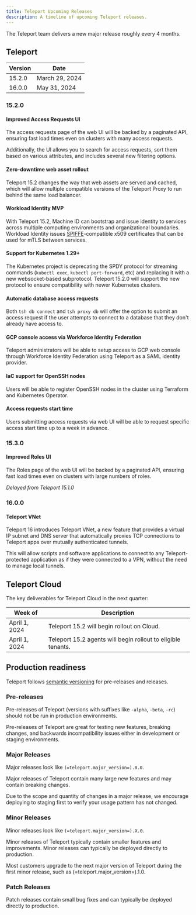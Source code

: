 ```yaml
---
title: Teleport Upcoming Releases
description: A timeline of upcoming Teleport releases.
---
```


The Teleport team delivers a new major release roughly every 4 months.

## Teleport

| Version | Date            |
|---------|-----------------|
| 15.2.0  | March 29, 2024  |
| 16.0.0  | May 31, 2024    |

### 15.2.0

#### Improved Access Requests UI

The access requests page of the web UI will be backed by a paginated API,
ensuring fast load times even on clusters with many access requests.

Additionally, the UI allows you to search for access requests, sort them
based on various attributes, and includes several new filtering options.

#### Zero-downtime web asset rollout

Teleport 15.2 changes the way that web assets are served and cached, which
will allow multiple compatible versions of the Teleport Proxy to run behind
the same load balancer.

#### Workload Identity MVP

With Teleport 15.2, Machine ID can bootstrap and issue identity to services
across multiple computing environments and organizational boundaries. Workload
Identity issues [SPIFFE](https://spiffe.io/)-compatible x509 certificates that
can be used for mTLS between services.

#### Support for Kubernetes 1.29+

The Kubernetes project is deprecating the SPDY protocol for streaming commands
(`kubectl exec`, `kubectl port-forward`, etc) and replacing it with a new
websocket-based subprotocol. Teleport 15.2.0 will support the new protocol to
ensure compatibility with newer Kubernetes clusters.

#### Automatic database access requests

Both `tsh db connect` and `tsh proxy db` will offer the option to submit an
access request if the user attempts to connect to a database that they don't
already have access to.

#### GCP console access via Workforce Identity Federation

Teleport administrators will be able to setup access to GCP web console through
Workforce Identity Federation using Teleport as a SAML identity provider.

#### IaC support for OpenSSH nodes

Users will be able to register OpenSSH nodes in the cluster using Terraform and
Kubernetes Operator.

#### Access requests start time

Users submitting access requests via web UI will be able to request specific
access start time up to a week in advance.

### 15.3.0

#### Improved Roles UI

The Roles page of the web UI will be backed by a paginated API, ensuring fast
load times even on clusters with large numbers of roles.

*Delayed from Teleport 15.1.0*

### 16.0.0

#### Teleport VNet

Teleport 16 introduces Teleport VNet, a new feature that provides a virtual IP
subnet and DNS server that automatically proxies TCP connections to Teleport
apps over mutually authenticated tunnels.

This will allow scripts and software applications to connect to any
Teleport-protected application as if they were connected to a VPN, without the
need to manage local tunnels.

## Teleport Cloud

The key deliverables for Teleport Cloud in the next quarter:

| Week of       | Description                                                  |
|---------------|--------------------------------------------------------------|
| April 1, 2024 | Teleport 15.2 will begin rollout on Cloud.                   |
| April 1, 2024 | Teleport 15.2 agents will begin rollout to eligible tenants. |

## Production readiness

Teleport follows [semantic versioning](https://semver.org) for pre-releases and
releases.

### Pre-releases

Pre-releases of Teleport (versions with suffixes like `-alpha`, `-beta`, `-rc`)
should not be run in production environments.

Pre-releases of Teleport are great for testing new features, breaking changes,
and backwards incompatibility issues either in development or staging
environments.

### Major Releases

Major releases look like `(=teleport.major_version=).0.0`.

Major releases of Teleport contain many large new features and may contain
breaking changes.

Due to the scope and quantity of changes in a major release, we encourage
deploying to staging first to verify your usage pattern has not changed.

### Minor Releases

Minor releases look like `(=teleport.major_version=).X.0`.

Minor releases of Teleport typically contain smaller features and improvements.
Minor releases can typically be deployed directly to production.

Most customers upgrade to the next major version of Teleport during the first
minor release, such as (=teleport.major_version=).1.0.

### Patch Releases

Patch releases contain small bug fixes and can typically be deployed directly
to production.

